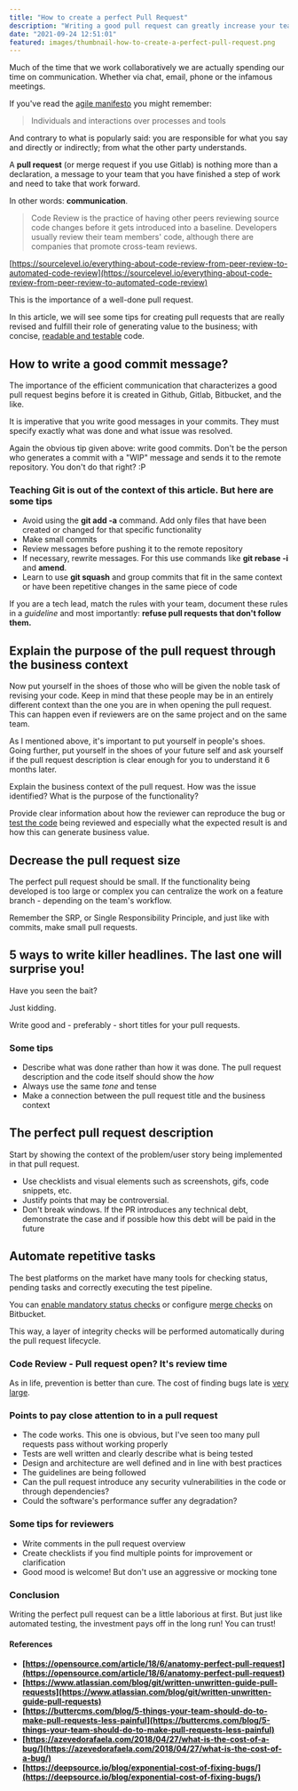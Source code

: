 ```yaml
---
title: "How to create a perfect Pull Request"
description: "Writing a good pull request can greatly increase your team's productivity. Find out how to create the perfect pull request in this article!"
date: "2021-09-24 12:51:01"
featured: images/thumbnail-how-to-create-a-perfect-pull-request.png
---
```


Much of the time that we work collaboratively we are actually spending our time on communication. Whether via chat, email, phone or the infamous meetings.

If you've read the [agile manifesto](https://agilemanifesto.org/) you might remember:

> Individuals and interactions over processes and tools

And contrary to what is popularly said: you are responsible for what you say and directly or indirectly; from what the other party understands.

A **pull request** (or merge request if you use Gitlab) is nothing more than a declaration, a message to your team that you have finished a step of work and need to take that work forward.

In other words: **communication**.

>Code Review is the practice of having other peers reviewing source code changes before it gets introduced into a baseline. Developers usually review their team members' code, although there are companies that promote cross-team reviews.

[https://sourcelevel.io/everything-about-code-review-from-peer-review-to-automated-code-review](https://sourcelevel.io/everything-about-code-review-from-peer-review-to-automated-code-review)

This is the importance of a well-done pull request.

In this article, we will see some tips for creating pull requests that are really revised and fulfill their role of generating value to the business; with concise, [readable and testable](/how-to-test-your-websites-with-cypress) code.

## How to write a good commit message?

The importance of the efficient communication that characterizes a good pull request begins before it is created in Github, Gitlab, Bitbucket, and the like.

It is imperative that you write good messages in your commits. They must specify exactly what was done and what issue was resolved.

Again the obvious tip given above: write good commits. Don't be the person who generates a commit with a "WIP" message and sends it to the remote repository. You don't do that right? :P

### Teaching Git is out of the context of this article. But here are some tips

* Avoid using the **git add -a** command. Add only files that have been created or changed for that specific functionality
* Make small commits
* Review messages before pushing it to the remote repository
* If necessary, rewrite messages. For this use commands like **git rebase -i** and **amend**.
* Learn to use **git squash** and group commits that fit in the same context or have been repetitive changes in the same piece of code

If you are a tech lead, match the rules with your team, document these rules in a _guideline_ and most importantly: **refuse pull requests that don't follow them.**

## Explain the purpose of the pull request through the business context

Now put yourself in the shoes of those who will be given the noble task of revising your code. Keep in mind that these people may be in an entirely different context than the one you are in when opening the pull request. This can happen even if reviewers are on the same project and on the same team.

As I mentioned above, it's important to put yourself in people's shoes. Going further, put yourself in the shoes of your future self and ask yourself if the pull request description is clear enough for you to understand it 6 months later.

Explain the business context of the pull request. How was the issue identified? What is the purpose of the functionality?

Provide clear information about how the reviewer can reproduce the bug or [test the code](/how-to-test-your-websites-with-cypress) being reviewed and especially what the expected result is and how this can generate business value.

## Decrease the pull request size

The perfect pull request should be small. If the functionality being developed is too large or complex you can centralize the work on a feature branch - depending on the team's workflow.

Remember the SRP, or Single Responsibility Principle, and just like with commits, make small pull requests.

## 5 ways to write killer headlines. The last one will surprise you!

Have you seen the bait?

Just kidding.

Write good and - preferably - short titles for your pull requests.

### Some tips

* Describe what was done rather than how it was done. The pull request description and the code itself should show the _how_
* Always use the same _tone_ and tense
* Make a connection between the pull request title and the business context

## The perfect pull request description

Start by showing the context of the problem/user story being implemented in that pull request.

* Use checklists and visual elements such as screenshots, gifs, code snippets, etc.
* Justify points that may be controversial.
* Don't break windows. If the PR introduces any technical debt, demonstrate the case and if possible how this debt will be paid in the future

## Automate repetitive tasks

The best platforms on the market have many tools for checking status, pending tasks and correctly executing the test pipeline.

You can [enable mandatory status checks](https://help.github.com/en/github/administering-a-repository/enabling-required-status-checks) or configure [merge checks](https://confluence.atlassian.com/bitbucketserver/checks-for-merging-pull-requests-776640039.html) on Bitbucket.

This way, a layer of integrity checks will be performed automatically during the pull request lifecycle.

### Code Review - Pull request open? It's review time

As in life, prevention is better than cure. The cost of finding bugs late is [very large](https://deepsource.io/blog/exponential-cost-of-fixing-bugs/).

### Points to pay close attention to in a pull request

* The code works. This one is obvious, but I've seen too many pull requests pass without working properly
* Tests are well written and clearly describe what is being tested
* Design and architecture are well defined and in line with best practices
* The guidelines are being followed
* Can the pull request introduce any security vulnerabilities in the code or through dependencies?
* Could the software's performance suffer any degradation?

### Some tips for reviewers

* Write comments in the pull request overview
* Create checklists if you find multiple points for improvement or clarification
* Good mood is welcome! But don't use an aggressive or mocking tone

### Conclusion

Writing the perfect pull request can be a little laborious at first. But just like automated testing, the investment pays off in the long run! You can trust!

#### References

* **[https://opensource.com/article/18/6/anatomy-perfect-pull-request](https://opensource.com/article/18/6/anatomy-perfect-pull-request)**
* **[https://www.atlassian.com/blog/git/written-unwritten-guide-pull-requests](https://www.atlassian.com/blog/git/written-unwritten-guide-pull-requests)**
* **[https://buttercms.com/blog/5-things-your-team-should-do-to-make-pull-requests-less-painful](https://buttercms.com/blog/5-things-your-team-should-do-to-make-pull-requests-less-painful)**
* **[https://azevedorafaela.com/2018/04/27/what-is-the-cost-of-a-bug/](https://azevedorafaela.com/2018/04/27/what-is-the-cost-of-a-bug/)**
* **[https://deepsource.io/blog/exponential-cost-of-fixing-bugs/](https://deepsource.io/blog/exponential-cost-of-fixing-bugs/)**